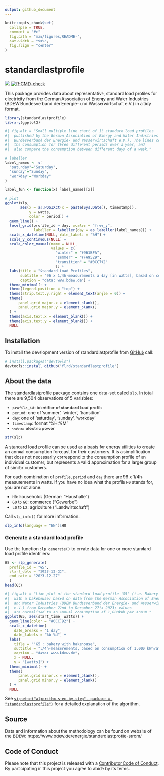 ```yaml
---
output: github_document
---
```


<!-- README.md is generated from README.Rmd. Please edit that file -->

```r
knitr::opts_chunk$set(
  collapse = TRUE,
  comment = "#>",
  fig.path = "man/figures/README-",
  out.width = "90%",
  fig.align = "center"
)
```

# standardlastprofile

<!-- badges: start -->
[![](https://codecov.io/gh/flrd/standardlastprofile/branch/main/graph/badge.svg)](https://codecov.io/gh/flrd/standardlastprofile)
<!-- [![](http://cranlogs.r-pkg.org/badges/last-month/standardlastprofile)](https://cran.r-project.org/package=standardlastprofile) -->
[![R-CMD-check](https://github.com/flrd/standardlastprofile/actions/workflows/R-CMD-check.yaml/badge.svg)](https://github.com/flrd/standardlastprofile/actions/workflows/R-CMD-check.yaml)
<!-- badges: end -->

This package provides data about representative, standard load profiles for electricity from the German Association of Energy and Water Industries (BDEW Bundesverband der Energie- und Wasserwirtschaft e.V.) in a tidy format.

``` r
library(standardlastprofile)
library(ggplot2)
```


```r
#| fig.alt = "Small multiple line chart of 11 standard load profiles
#|  published by the German Association of Energy and Water Industries (BDEW 
#|  Bundesverband der Energie- und Wasserwirtschaft e.V.). The lines compare
#|  the consumption for three different periods over a year, and
#|  also compare the consumption between different days of a week."

# labeller
label_names <- c(
  "saturday"="Saturday",
  'sunday'="Sunday",
  'workday'="Workday"
)

label_fun <- function(x) label_names[[x]]

# plot
ggplot(slp,
       aes(x = as.POSIXct(x = paste(Sys.Date(), timestamp)),
           y = watts,
           color = period)) +
  geom_line() +
  facet_grid(profile_id ~ day, scales = "free_y",
             labeller = labeller(day = as_labeller(label_names))) +
  scale_x_datetime(NULL, date_labels = "%H") +
  scale_y_continuous(NULL) +
  scale_color_manual(name = NULL,
                     values = c(
                       "winter" = "#961BFA",
                       "summer" = "#FA9529",
                       "transition" = "#0CC792"
                       )) +
  labs(title = "Standard Load Profiles",
       subtitle = "96 x 1/4h-measurements a day [in watts], based on consumption of 1.000 kWh/a",
       caption = "data: www.bdew.de") +
  theme_minimal() +
  theme(legend.position = "top") +
  theme(strip.text.y.right = element_text(angle = 0)) + 
  theme(
      panel.grid.major.x = element_blank(),
      panel.grid.major.y = element_blank()
  ) +
  theme(axis.text.x = element_blank()) +
  theme(axis.text.y = element_blank()) +
  NULL
```

## Installation

<!-- You can install the released version of standardlastprofile from CRAN with: -->
<!-- ```{r eval=FALSE} -->
<!-- install.packages("standardlastprofile") -->
<!-- ``` -->

To install the development version of standardlastprofile from [GitHub](https://github.com/) call:

``` r
# install.packages("devtools")
devtools::install_github("flrd/standardlastprofile")
```

## About the data
The standardlastprofile package contains one data-set called `slp`. In total there are 9,504 observations of 5 variables:

- `profile_id`: identifier of standard load profile
- `period`: one of 'summer', 'winter', 'transition'
- `day`: one of 'saturday', 'sunday', 'workday'
- `timestamp`: format '%H:%M'
- `watts`: electric power

``` r
str(slp)
```
A standard load profile can be used as a basis for energy utilities to create an annual consumption forecast for their customers. It is a simplification that does not necessarily correspond to the consumption profile of an individual customer, but represents a valid approximation for a larger group of similar customers. 

For each combination of `profile`, `period` and `day` there are 96 x 1/4h-measurements in watts. If you have no idea what the profile `H0` stands for, you are not alone.

- `H0`: households (German: "Haushalte")
- `G0` to `G6`: commerce ("Gewerbe")
- `L0` to `L2`: agriculture ("Landwirtschaft")

Call `slp_info()` for more information.

``` r
slp_info(language = "EN")$H0
```

### Generate a standard load profile

Use the function `slp_generate()` to create data for one or more standard load profile identifiers:

``` r
G5 <- slp_generate(
  profile_id = "G5",
  start_date = "2023-12-22",
  end_date = "2023-12-27"
  )
head(G5)
```


``` r
#| fig.alt = "Line plot of the standard load profile 'G5' (i.e. Bakery
#|  with a bakehouse) based on data from the German Association of Energy
#|  and Water Industries (BDEW Bundesverband der Energie- und Wasserwirtschaft
#|  e.V.) from December 22nd to December 27th 2023; values 
#|  are normalized to an annual consumption of 1,000kWh per annum."
ggplot(G5, aes(start_time, watts)) +
  geom_line(color = "#0CC792") +
  scale_x_datetime(
    date_breaks = "1 day",
    date_labels = "%b %d") +
  labs(
    title = "'G5': bakery with bakehouse",
    subtitle = "1/4h-measurements, based on consumption of 1.000 kWh/a",
    caption = "data: www.bdew.de",
    x = NULL,
    y = "[watts]") +
  theme_minimal() +
  theme(
      panel.grid.minor.x = element_blank(),
      panel.grid.minor.y = element_blank()
  ) +
  NULL
```

See [`vignette("algorithm-step-by-step", package = "standardlastprofile")`](https://flrd.github.io/standardlastprofile/articles/algorithm-step-by-step.html) for a detailed explanation of the algorithm.

## Source
Data and information about the methodology can be found on website of the BDEW: https://www.bdew.de/energie/standardlastprofile-strom/

## Code of Conduct

Please note that this project is released with a [Contributor Code of Conduct](https://github.com/flrd/standardlastprofile/blob/master/conduct.md). By participating in this project you agree to abide by its terms.
